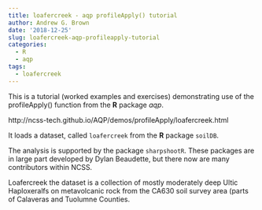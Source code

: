 ```yaml
---
title: loafercreek - aqp profileApply() tutorial
author: Andrew G. Brown
date: '2018-12-25'
slug: loafercreek-aqp-profileapply-tutorial
categories:
  - R
  - aqp
tags:
  - loafercreek
---
```


This is a tutorial (worked examples and exercises) demonstrating use of the profileApply() function from the **R** package <i>aqp</i>.

http://ncss-tech.github.io/AQP/demos/profileApply/loafercreek.html

It loads a dataset, called `loafercreek` from the **R** package `soilDB`. 

The analysis is supported by the package `sharpshootR`. These packages are in large part developed by Dylan Beaudette, but there now are many contributors within NCSS.

Loafercreek the dataset is a collection of mostly moderately deep Ultic Haploxeralfs on metavolcanic rock from the CA630 soil survey area (parts of Calaveras and Tuolumne Counties.

